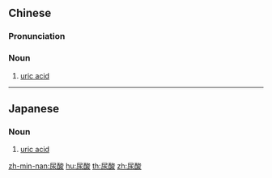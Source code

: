 ==Chinese==
{{zh-forms}}

===Pronunciation===
{{zh-pron
|m=niàosuān
|c=niu6 syun1
|cat=n
}}

===Noun===
{{zh-noun}}

# {{lb|zh|chemistry}} [[uric acid]]

----

==Japanese==
{{ja-kanjitab|にょう|さん|yomi=o}}

===Noun===
{{ja-noun|にょうさん}}

# {{lb|ja|chemistry|sort=にょうさん}} [[uric acid]]

[[zh-min-nan:尿酸]]
[[hu:尿酸]]
[[th:尿酸]]
[[zh:尿酸]]